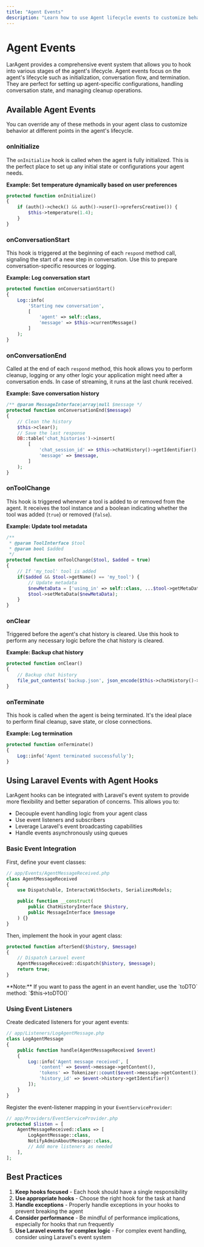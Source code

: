```yaml
---
title: "Agent Events"
description: "Learn how to use Agent lifecycle events to customize behavior"
---
```


# Agent Events

LarAgent provides a comprehensive event system that allows you to hook into various stages of the agent's lifecycle. Agent events focus on the agent's lifecycle such as initialization, conversation flow, and termination. They are perfect for setting up agent-specific configurations, handling conversation state, and managing cleanup operations.

## Available Agent Events

You can override any of these methods in your agent class to customize behavior at different points in the agent's lifecycle.

### onInitialize

The `onInitialize` hook is called when the agent is fully initialized. This is the perfect place to set up any initial state or configurations your agent needs.

**Example: Set temperature dynamically based on user preferences**

```php
protected function onInitialize()
{
    if (auth()->check() && auth()->user()->prefersCreative()) {
        $this->temperature(1.4);
    }
}
```

### onConversationStart

This hook is triggered at the beginning of each `respond` method call, signaling the start of a new step in conversation. Use this to prepare conversation-specific resources or logging.

**Example: Log conversation start**

```php
protected function onConversationStart()
{
    Log::info(
        'Starting new conversation', 
        [
            'agent' => self::class,
            'message' => $this->currentMessage()
        ]
    );
}
```

### onConversationEnd

Called at the end of each `respond` method, this hook allows you to perform cleanup, logging or any other logic your application might need after a conversation ends. In case of streaming, it runs at the last chunk received.

**Example: Save conversation history**

```php
/** @param MessageInterface|array|null $message */
protected function onConversationEnd($message)
{
    // Clean the history
    $this->clear();
    // Save the last response
    DB::table('chat_histories')->insert(
        [
            'chat_session_id' => $this->chatHistory()->getIdentifier(),
            'message' => $message,
        ]
    );
}
```

### onToolChange

This hook is triggered whenever a tool is added to or removed from the agent. It receives the tool instance and a boolean indicating whether the tool was added (`true`) or removed (`false`).

**Example: Update tool metadata**

```php
/**
 * @param ToolInterface $tool
 * @param bool $added
 */
protected function onToolChange($tool, $added = true)
{
    // If 'my_tool' tool is added
    if($added && $tool->getName() == 'my_tool') {
        // Update metadata
        $newMetaData = ['using_in' => self::class, ...$tool->getMetaData()];
        $tool->setMetaData($newMetaData);
    }
}
```

### onClear

Triggered before the agent's chat history is cleared. Use this hook to perform any necessary logic before the chat history is cleared.

**Example: Backup chat history**

```php
protected function onClear()
{
    // Backup chat history
    file_put_contents('backup.json', json_encode($this->chatHistory()->toArrayWithMeta()));
}
```

### onTerminate

This hook is called when the agent is being terminated. It's the ideal place to perform final cleanup, save state, or close connections.

**Example: Log termination**

```php
protected function onTerminate()
{
    Log::info('Agent terminated successfully');
}
```

## Using Laravel Events with Agent Hooks

LarAgent hooks can be integrated with Laravel's event system to provide more flexibility and better separation of concerns. This allows you to:

- Decouple event handling logic from your agent class
- Use event listeners and subscribers
- Leverage Laravel's event broadcasting capabilities
- Handle events asynchronously using queues

### Basic Event Integration

First, define your event classes:

```php
// app/Events/AgentMessageReceived.php
class AgentMessageReceived
{
    use Dispatchable, InteractsWithSockets, SerializesModels;

    public function __construct(
        public ChatHistoryInterface $history,
        public MessageInterface $message
    ) {}
}
```

Then, implement the hook in your agent class:

```php
protected function afterSend($history, $message)
{
    // Dispatch Laravel event
    AgentMessageReceived::dispatch($history, $message);
    return true;
}
```

<Note>
**Note:** If you want to pass the agent in an event handler, use the `toDTO` method: `$this->toDTO()`
</Note>

### Using Event Listeners

Create dedicated listeners for your agent events:

```php
// app/Listeners/LogAgentMessage.php
class LogAgentMessage
{
    public function handle(AgentMessageReceived $event)
    {
        Log::info('Agent message received', [
            'content' => $event->message->getContent(),
            'tokens' => Tokenizer::count($event->message->getContent()),
            'history_id' => $event->history->getIdentifier()
        ]);
    }
}
```

Register the event-listener mapping in your `EventServiceProvider`:

```php
// app/Providers/EventServiceProvider.php
protected $listen = [
    AgentMessageReceived::class => [
        LogAgentMessage::class,
        NotifyAdminAboutMessage::class,
        // Add more listeners as needed
    ],
];
```

## Best Practices

1. **Keep hooks focused** - Each hook should have a single responsibility
2. **Use appropriate hooks** - Choose the right hook for the task at hand
3. **Handle exceptions** - Properly handle exceptions in your hooks to prevent breaking the agent
4. **Consider performance** - Be mindful of performance implications, especially for hooks that run frequently
5. **Use Laravel events for complex logic** - For complex event handling, consider using Laravel's event system